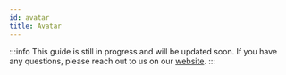 ```yaml
---
id: avatar
title: Avatar
---
```


:::info
This guide is still in progress and will be updated soon.
If you have any questions, please reach out to us on our [website](https://getstream.io/video/#contact).
:::
